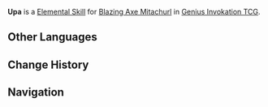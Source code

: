 {{Genius Invokation TCG Skill Infobox
|title      = Upa
|image      = Upa (Blazing Axe Mitachurl) Character Card Skill.png
|type       = Elemental Skill
|character  = Blazing Axe Mitachurl
|element    = Pyro
|matching   = 3
|effect     = Deals 3 {{Color|Physical DMG}}.
|order      = 2
}}
'''Upa''' is a [[Character Card Elemental Skill|Elemental Skill]] for [[Blazing Axe Mitachurl (Character Card)|Blazing Axe Mitachurl]] in [[Genius Invokation TCG]].

==Other Languages==
{{Other Languages
|en      = Upa
|zhs     = Upa
|zht     = Upa
|ja      = Upa
|ko      = Upa
|es      = Upa
|fr      = Upa
|ru      = Upa
|th      = Upa
|vi      = Upa
|de      = Upa
|id      = Upa
|pt      = Upa
|tr      = Upa
|it      = Upa
}}

==Change History==
{{Change History|3.3}}

==Navigation==
{{Genius Invokation TCG Skill Navbox|Blazing Axe Mitachurl}}